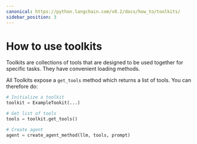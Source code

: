 ```yaml
---
canonical: https://python.langchain.com/v0.2/docs/how_to/toolkits/
sidebar_position: 3
---
```


# How to use toolkits


Toolkits are collections of tools that are designed to be used together for specific tasks. They have convenient loading methods.

All Toolkits expose a `get_tools` method which returns a list of tools.
You can therefore do:

```python
# Initialize a toolkit
toolkit = ExampleTookit(...)

# Get list of tools
tools = toolkit.get_tools()

# Create agent
agent = create_agent_method(llm, tools, prompt)
```